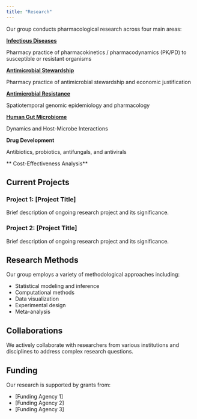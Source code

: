 ```yaml
---
title: "Research"
---
```


<!--- # Research Areas -->

Our group conducts pharmacological research across four main areas:


::: {.grid}

::: {.g-col-4}
[**Infectious Diseases**](research/infectiousdiseases.qmd)

Pharmacy practice of pharmacokinetics / pharmacodynamics (PK/PD) to susceptible or resistant organisms

:::

::: {.g-col-4}
[**Antimicrobial Stewardship**](research/antimicrobialstewardship.qmd)

Pharmacy practice of antimicrobial stewardship and economic justification

:::

::: {.g-col-4}
[**Antimicrobial Resistance**](research/antimicrobialresistance.qmd)

Spatiotemporal genomic epidemiology and pharmacology

:::

::: {.g-col-4}
[**Human Gut Microbiome** ](research/humangutmicrobiome.qmd)

Dynamics and Host-Microbe Interactions

:::

::: {.g-col-4}

**Drug Development**

Antibiotics, probiotics, antifungals, and antivirals

:::

::: {.g-col-4}

** Cost-Effectiveness Analysis**



:::

:::


## Current Projects

### Project 1: \[Project Title\]

Brief description of ongoing research project and its significance.

### Project 2: \[Project Title\]

Brief description of ongoing research project and its significance.

## Research Methods

Our group employs a variety of methodological approaches including:

-   Statistical modeling and inference
-   Computational methods
-   Data visualization
-   Experimental design
-   Meta-analysis

## Collaborations

We actively collaborate with researchers from various institutions and disciplines to address complex research questions.

## Funding

Our research is supported by grants from:

-   \[Funding Agency 1\]
-   \[Funding Agency 2\]
-   \[Funding Agency 3\]

